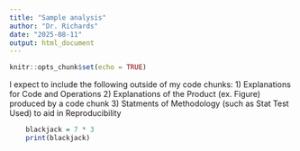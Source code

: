 ```yaml
---
title: "Sample analysis"
author: "Dr. Richards"
date: "2025-08-11"
output: html_document
---
```


```r
knitr::opts_chunk$set(echo = TRUE)
```

I expect to include the following outside of my code chunks:
1) Explanations for Code and Operations
2) Explanations of the Product (ex. Figure) produced by a code chunk
3) Statments of Methodology (such as Stat Test Used) to aid in Reproducibility
```r
    blackjack = 7 * 3
    print(blackjack)
```